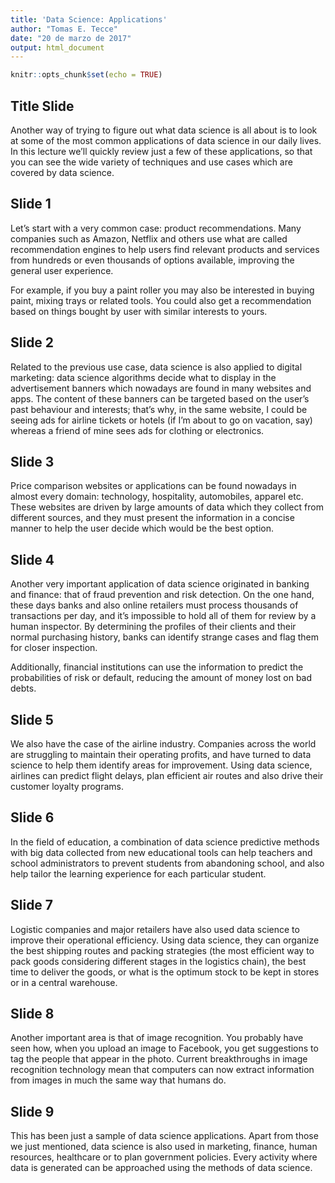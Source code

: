 ```yaml
---
title: 'Data Science: Applications'
author: "Tomas E. Tecce"
date: "20 de marzo de 2017"
output: html_document
---
```


```r
knitr::opts_chunk$set(echo = TRUE)
```

## Title Slide

Another way of trying to figure out what data science is all about is to
look at some of the most common applications of data science in our daily
lives. In this lecture we'll quickly review just a few of these
applications, so that you can see the wide variety of techniques and use
cases which are covered by data science.

## Slide 1

Let's start with a very common case: product recommendations. Many
companies such as Amazon, Netflix and others use what are called
recommendation engines to help users find relevant products and services
from hundreds or even thousands of options available, improving the
general user experience.

For example, if you buy a paint roller you may also be interested in
buying paint, mixing trays or related tools. You could also get a
recommendation based on things bought by user with similar interests to
yours.


## Slide 2

Related to the previous use case, data science is also applied to digital
marketing: data science algorithms decide what to display in the
advertisement banners which nowadays are found in many websites and apps.
The content of these banners can be targeted based on the user's past
behaviour and interests; that's why, in the same website, I could be
seeing ads for airline tickets or hotels (if I'm about to go on vacation,
say) whereas a friend of mine sees ads for clothing or electronics.


## Slide 3

Price comparison websites or applications can be found nowadays in almost
every domain: technology, hospitality, automobiles, apparel etc. These
websites are driven by large amounts of data which they collect from
different sources, and they must present the information in a concise
manner to help the user decide which would be the best option.


## Slide 4

Another very important application of data science originated in banking
and finance: that of fraud prevention and risk detection. On the one hand,
these days banks and also online retailers must process thousands of 
transactions per day, and it's impossible to hold all of them for review
by a human inspector. By determining the profiles of their clients and
their normal purchasing history, banks can identify strange cases and flag
them for closer inspection.

Additionally, financial institutions can use the information to predict
the probabilities of risk or default, reducing the amount of money lost on
bad debts.


## Slide 5

We also have the case of the airline industry. Companies across the world
are struggling to maintain their operating profits, and have turned to
data science to help them identify areas for improvement. Using data
science, airlines can predict flight delays, plan efficient air routes and
also drive their customer loyalty programs.


## Slide 6

In the field of education, a combination of data science predictive
methods with big data collected from new educational tools can help
teachers and school administrators to prevent students from abandoning
school, and also help tailor the learning experience for each particular
student.


## Slide 7

Logistic companies and major retailers have also used data science to
improve their operational efficiency. Using data science, they can
organize the best shipping routes and packing strategies (the most
efficient way to pack goods considering different stages in the logistics
chain), the best time to deliver the goods, or what is the optimum stock
to be kept in stores or in a central warehouse.


## Slide 8

Another important area is that of image recognition. You probably have 
seen how, when you upload an image to Facebook, you get suggestions to
tag the people that appear in the photo. Current breakthroughs in image
recognition technology mean that computers can now extract information
from images in much the same way that humans do.


## Slide 9

This has been just a sample of data science applications. Apart from those
we just mentioned, data science is also used in marketing, finance, human
resources, healthcare or to plan government policies. Every activity where
data is generated can be approached using the methods of data science.